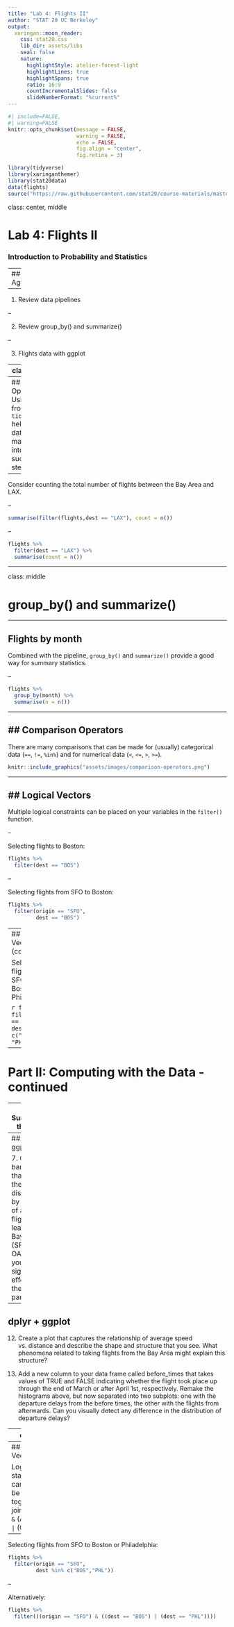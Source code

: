 ```yaml
---
title: "Lab 4: Flights II"
author: "STAT 20 UC Berkeley"
output:
  xaringan::moon_reader:
    css: stat20.css
    lib_dir: assets/libs
    seal: false
    nature:
      highlightStyle: atelier-forest-light
      highlightLines: true
      highlightSpans: true
      ratio: 16:9
      countIncrementalSlides: false
      slideNumberFormat: "%current%"
---
```


```r
#| include=FALSE,
#| warning=FALSE
knitr::opts_chunk$set(message = FALSE,
                      warning = FALSE,
                      echo = FALSE,
                      fig.align = "center",
                      fig.retina = 3)

library(tidyverse)
library(xaringanthemer)
library(stat20data)
data(flights)
source("https://raw.githubusercontent.com/stat20/course-materials/master/assets/stat20-style.r")
```

class: center, middle

# Lab 4: Flights II
### Introduction to Probability and Statistics


---
## Agenda

--

1. Review data pipelines

--

2. Review group_by()  and summarize()

--

3. Flights data with ggplot

---
class: middle

# Data Pipelines

---
## The Pipe Operator
Using the `%>%` from `tidyverse` helps break data frame manipulations into successive steps.

--

Consider counting the total number of flights between the Bay Area and LAX.

--

```r
summarise(filter(flights,dest == "LAX"), count = n())
```

--

```r
flights %>% 
  filter(dest == "LAX") %>%
  summarise(count = n())
```


---

class: middle

# group_by() and summarize()

---

## Flights by month

Combined with the pipeline, `group_by()` and `summarize()` provide a good way for summary statistics.

--

```r
flights %>%
  group_by(month) %>%
  summarise(n = n())
```

---

## Comparison Operators
--

There are many comparisons that can be made for (usually) categorical data (`==`, `!=`, `%in%`) and for numerical data (`<`, `<=`, `>`, `>=`).

```r
knitr::include_graphics("assets/images/comparison-operators.png")
```

---

## Logical Vectors
--

Multiple logical constraints can be placed on your variables in the `filter()` function.

--

Selecting flights to Boston:
```r
flights %>%
  filter(dest == "BOS")
```

--

Selecting flights from SFO to Boston:

```r
flights %>%
  filter(origin == "SFO",
         dest == "BOS")
```

---
## Logical Vectors (continued)

Selecting flights from SFO to Boston or Philadelphia:

```r
flights %>%
  filter(origin == "SFO",
         dest %in% c("BOS", "PHL"))
```


---

# Part II: Computing with the Data - continued

---
## Summarize the data

14. Create a data frame that contains the median and interquartile range for departure delays, grouped by carrier. Which carrier has the lowest typical departure delay? Which one has the least variable departure delays?

---
## Simple ggplots

7. Create a bar chart that shows the distribution by month of all the flights leaving the Bay Area (SFO and OAK). Do you any sign of an effect of the pandemic?

---
## dplyr + ggplot 

12. Create a plot that captures the relationship of average speed vs. distance and describe the shape and structure that you see. What phenomena related to taking flights from the Bay Area might explain this structure?

9. Add a new column to your data frame called before_times that takes values of TRUE and FALSE indicating whether the flight took place up through the end of March or after April 1st, respectively. Remake the histograms above, but now separated into two subplots: one with the departure delays from the before times, the other with the flights from afterwards. Can you visually detect any difference in the distribution of departure delays?


---
class:

# Appendix

---
## Logical Vectors


Logical statements can also be joined together joined with `&` (AND) or `|` (OR).

--

Selecting flights from SFO to Boston or Philadelphia:

```r
flights %>%
  filter(origin == "SFO",
         dest %in% c("BOS","PHL"))
```

--

Alternatively:

```r
flights %>%
  filter(((origin == "SFO") & ((dest == "BOS") | (dest == "PHL"))))
```
